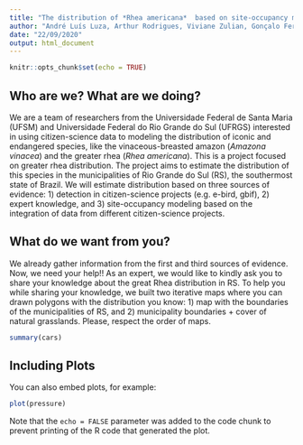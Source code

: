 ```yaml
---
title: "The distribution of *Rhea americana*  based on site-occupancy modeling, expert knowledge, and observations from citizen-science projects"
author: "André Luís Luza, Arthur Rodrigues, Viviane Zulian, Gonçalo Ferraz"
date: "22/09/2020"
output: html_document
---
```


```r
knitr::opts_chunk$set(echo = TRUE)
```

## Who are we? What are we doing?

We are a team of researchers from the Universidade Federal de Santa Maria (UFSM) and Universidade Federal do Rio Grande do Sul (UFRGS) interested in using citizen-science data to modeling the distribution of iconic and endangered species, like the vinaceous-breasted amazon (*Amazona vinacea*) and the greater rhea (*Rhea americana*). This is a project focused on greater rhea distribution. The project aims to estimate the distribution of this species in the municipalities of Rio Grande do Sul (RS), the southermost state of Brazil. We will estimate distribution based on three sources of evidence: 1) detection in citizen-science projects (e.g. e-bird, gbif), 2) expert knowledge, and 3) site-occupancy modeling based on the integration of data from different citizen-science projects.

## What do we want from you?

We already gather information from the first and third sources of evidence. Now, we need your help!! As an expert, we would like to kindly ask you to share your knowledge about the great Rhea distribution in RS. To help you while sharing your knowledge, we built two iterative maps where you can drawn polygons with the distribution you know: 1) map with the boundaries of the municipalities of RS, and 2) municipality boundaries + cover of natural grasslands. Please, respect the order of maps.



```r
summary(cars)
```

## Including Plots

You can also embed plots, for example:

```r
plot(pressure)
```

Note that the `echo = FALSE` parameter was added to the code chunk to prevent printing of the R code that generated the plot.
